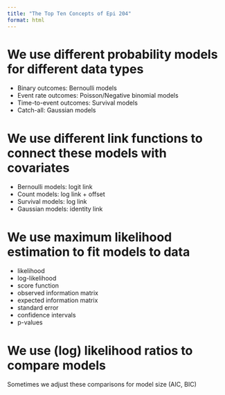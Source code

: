 ```yaml
---
title: "The Top Ten Concepts of Epi 204"
format: html
---
```


# We use different probability models for different data types

* Binary outcomes: Bernoulli models
* Event rate outcomes: Poisson/Negative binomial models
* Time-to-event outcomes: Survival models
* Catch-all: Gaussian models

# We use different link functions to connect these models with covariates

* Bernoulli models: logit link
* Count models: log link + offset
* Survival models: log link
* Gaussian models: identity link

# We use maximum likelihood estimation to fit models to data

* likelihood
* log-likelihood
* score function
* observed information matrix
* expected information matrix
* standard error
* confidence intervals
* p-values

# We use (log) likelihood ratios to compare models

Sometimes we adjust these comparisons for model size (AIC, BIC)

# 
